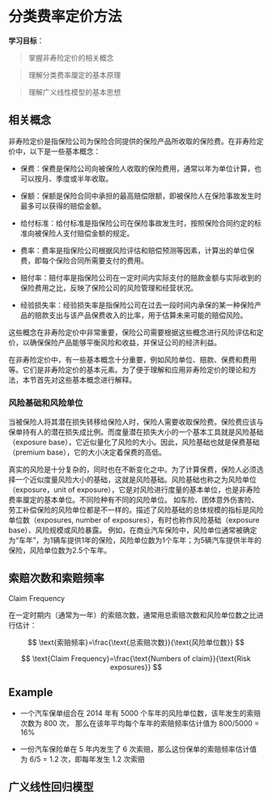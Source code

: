 # 分类费率定价方法 {#classrating}

**学习目标**：

> 掌握非寿险定价的相关概念

>	理解分类费率厘定的基本原理

>	理解广义线性模型的基本思想

## 相关概念


非寿险定价是指保险公司为保险合同提供的保险产品所收取的保险费。在非寿险定价中，以下是一些基本概念：

  - 保费：保费是保险公司向被保险人收取的保险费用，通常以年为单位计算，也可以按月、季度或半年收取。
  
  - 保额：保额是保险合同中承担的最高赔偿限额，即被保险人在保险事故发生时最多可以获得的赔偿金额。
  
  - 给付标准：给付标准是指保险公司在保险事故发生时，按照保险合同约定的标准向被保险人支付赔偿金额的规定。
  
  - 费率：费率是指保险公司根据风险评估和赔偿预测等因素，计算出的单位保费，即每个保险合同所需要支付的费用。
  
  - 赔付率：赔付率是指保险公司在一定时间内实际支付的赔款金额与实际收到的保险费用之比，反映了保险公司的风险管理和经营状况。
  
  - 经验损失率：经验损失率是指保险公司在过去一段时间内承保的某一种保险产品的赔款支出与该产品保费收入的比率，用于估算未来可能的赔偿风险。

这些概念在非寿险定价中非常重要，保险公司需要根据这些概念进行风险评估和定价，以确保保险产品能够平衡风险和收益，并保证公司的经济利益。



在非寿险定价中，有一些基本概念十分重要，例如风险单位、赔款、保费和费用等。它们是非寿险定价的基本元素。为了便于理解和应用非寿险定价的理论和方法，本节首先对这些基本概念进行解释。


### 风险基础和风险单位

当被保险人将其潜在损失转移给保险人时，保险人需要收取保险费。保险费应该与保单持有人的潜在损失成比例。而度量潜在损失大小的一个基本工具就是风险基础（exposure base），它近似量化了风险的大小。因此，风险基础也就是保费基础（premium base），它的大小决定着保费的高低。

真实的风险是十分复杂的，同时也在不断变化之中。为了计算保费，保险人必须选择一个近似度量风险大小的基础，这就是风险基础。风险基础也称之为风险单位（exposure，unit of exposure），它是对风险进行度量的基本单位，也是非寿险费率厘定的基本单位。不同险种有不同的风险单位。 如车险、团体意外伤害险、劳工补偿保险的风险单位都是不一样的。描述了风险基础的总体规模的指标是风险单位数（exposures, number of exposures），有时也称作风险基础（exposure base）、风险规模或风险暴露。
例如，在商业汽车保险中，风险单位通常被确定为“车年”，为1辆车提供1年的保险，风险单位数为1个车年；为5辆汽车提供半年的保险，风险单位数为2.5个车年。



## 索赔次数和索赔频率


Claim Frequency


在一定时期内（通常为一年）\textcolor{blue}{平均每个风险单位}的索赔次数，通常用总索赔次数和风险单位数之比进行估计：

$$
\text{索赔频率}=\frac{\text{总索赔次数}}{\text{风险单位数}}
$$

$$
\text{Claim Frequency}=\frac{\text{Numbers of claim}}{\text{Risk exposures}}
$$

## Example

- 一个汽车保单组合在 2014 年有 5000 个车年的风险单位数，该年发生的索赔次数为 800 次， 那么在该年平均每个车年的索赔频率估计值为 800/5000 = 16%

- 一份汽车保险单在 5 年内发生了 6 次索赔，那么这份保单的索赔频率估计值为 6/5 = 1.2 次，即每年发生 1.2 次索赔

<!-- - 风险单位（exposure，unit of exposure）是对风险进行度量的基本单位，也是非寿险精算中费率定价的基本单位。 -->
<!-- 不同险种有不同的风险单位。 -->

<!-- - 风险单位数（exposures, number of exposures），有时也称作风险基础（exposure base）、风险规模或风险暴露，它描述了风险的总体规模。例如，商业汽车保险中，风险单位通常被确定为“车年”，即为 1 辆车提供 1 年的保险，此时风险单位数为 1 个车年。 -->
<!-- 如果为 5 辆汽车提供半年的保险，此时风险单位数为 2.5 个车年。 -->



<!-- 风险单位数的统计指标包含三种： -->

<!-- - 承保风险(written exposures): 承保风险在一定时期内保险人已经签订了保险合同的风险单位数。 -->

<!-- - 到期风险(earned exposures): 到期风险是在一定时期内保险人实际承担了保险责任的风险单位数。 -->

<!-- - 有效风险 (in-force exposures): 有效风险是在某一时点上保险人正在承担保险责任的风险单位数。 -->



<!-- ## 多元线性回归模型 -->

## 广义线性回归模型





<!-- ## 分类定价基本框架 -->

<!-- ## 0-1模型 -->

<!-- ## 索赔次数预测模型 -->

<!-- ## 索赔金额预测模型 -->

<!-- ## 纯保费预测模型 -->

<!-- ## 两步定价法 -->





